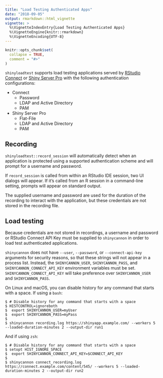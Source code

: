 ```yaml
---
title: "Load Testing Authenticated Apps"
date: "2018-09-05"
output: rmarkdown::html_vignette
vignette: >
  %\VignetteIndexEntry{Load Testing Authenticated Apps}
  %\VignetteEngine{knitr::rmarkdown}
  %\VignetteEncoding{UTF-8}
---
```


```r
knitr::opts_chunk$set(
  collapse = TRUE,
  comment = "#>"
)
```

`shinyloadtest` supports load testing applications served by [RStudio Connect](https://www.rstudio.com/products/connect/) or [Shiny Server Pro](https://www.rstudio.com/products/shiny-server-pro/) with the following authentication configurations:

* Connect
    * Password
    * LDAP and Active Directory
    * PAM
* Shiny Server Pro
    * Flat-File
    * LDAP and Active Directory
    * PAM

## Recording

`shinyloadtest::record_session` will automatically detect when an application is protected using a supported authentication scheme and will prompt for a username and password.

If `record_session` is called from within an RStudio IDE session, two UI dialogs will appear. If it's called from an R session in a command-line setting, prompts will appear on standard output.

The supplied username and password are used for the duration of the recording to interact with the application, but these credentials are not stored in the recording file.

## Load testing

Because credentials are not stored in recordings, a username and password or RStudio Connect API Key must be supplied to `shinycannon` in order to load test authenticated applications.

`shinycannon` does not have `--user`, `--password`, or `--connect-api-key` arguments for security reasons, so that these strings will not appear in a process list. Instead, the `SHINYCANNON_USER`, `SHINYCANNON_PASS`, and `SHINYCANNON_CONNECT_API_KEY` environment variables must be set. `SHINYCANNON_CONNECT_API_KEY` will take preference over `SHINYCANNON_USER` and `SHINYCANNON_PASS`.

On Linux and macOS, you can disable history for any command that starts with a space. If using a `bash`:

```
$ # Disable history for any command that starts with a space
$ HISTCONTROL=ignoreboth
$  export SHINYCANNON_USER=myUser
$  export SHINYCANNON_PASS=myPass
$
$ shinycannon recording.log https://shinyapp.example.com/ --workers 5 --loaded-duration-minutes 2 --output-dir run1
```

And if using `zsh`:

```
$ # Disable history for any command that starts with a space
$ setopt HIST_IGNORE_SPACE
$  export SHINYCANNON_CONNECT_API_KEY=$CONNECT_API_KEY
$
$ shinycannon connect_recording.log https://connect.example.com/content/545/ --workers 5 --loaded-duration-minutes 2 --output-dir run2
```
